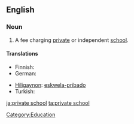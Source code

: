==English==

===Noun===
{{en-noun}}

# {{North America|Australia}} A fee charging [[private]] or independent [[school]].

====Translations====
{{trans-top|fee charging school}}
* Finnish: {{t-|fi|yksityiskoulu}}
* German: {{t+|de|Privatschule|f}}
{{trans-mid}}
* [[Hiligaynon]]: [[eskwela-pribado]]
* Turkish: {{t+|tr|özel okul}}
{{trans-bottom}}

[[Category:Education]]

[[ja:private school]]
[[ta:private school]]